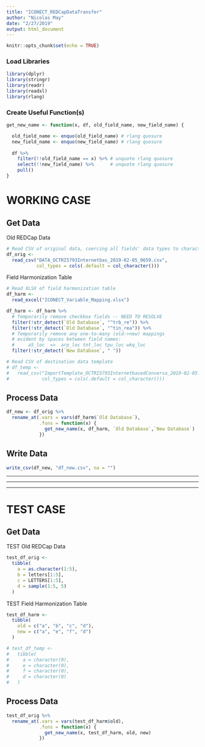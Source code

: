 ```yaml
---
title: "ICONECT_REDCapDataTransfer"
author: "Nicolas May"
date: "2/27/2019"
output: html_document
---
```


```r
knitr::opts_chunk$set(echo = TRUE)
```

### Load Libraries

```r
library(dplyr)
library(stringr)
library(readr)
library(readxl)
library(rlang)
```

### Create Useful Function(s)

```r
get_new_name <- function(x, df, old_field_name, new_field_name) {

  old_field_name <- enquo(old_field_name) # rlang quosure
  new_field_name <- enquo(new_field_name) # rlang quosure
  
  df %>% 
    filter(!!old_field_name == x) %>% # unquote rlang quosure
    select(!!new_field_name) %>%      # unquote rlang quosure
    pull()
}
```


# WORKING CASE

## Get Data

Old REDCap Data

```r
# Read CSV of original data, coercing all fields' data types to character
df_orig <- 
  read_csv("DATA_OCTRI5793Internetbas_2019-02-05_0659.csv",
           col_types = cols(.default = col_character()))
```

Field Harmonization Table

```r
# Read XLSX of field harmonization table
df_harm <- 
  read_excel("ICONECT_Variable_Mapping.xlsx")

df_harm <- df_harm %>% 
  # Temporarily remove checkbox fields -- NEED TO RESOLVE
  filter(!str_detect(`Old Database`, "^trb_re")) %>% 
  filter(!str_detect(`Old Database`, "^tin_rea")) %>% 
  # Temporarily remove any one-to-many (old->new) mappings
  # evident by spaces between field names: 
  #     a5_loc  =>  arp_loc tnt_loc tpu_loc wkq_loc
  filter(!str_detect(`New Database`, " "))
```

<!-- New REDCap Template -->

```r
# Read CSV of destination data template
# df_temp <- 
#   read_csv("ImportTemplate_OCTRI5793InternetbasedConversa_2019-02-05.csv",
#            col_types = cols(.default = col_character()))
```


## Process Data

```r
df_new <- df_orig %>% 
  rename_at(.vars = vars(df_harm$`Old Database`),
            .funs = function(x) {
              get_new_name(x, df_harm, `Old Database`,`New Database`)
            })
```


## Write Data

```r
write_csv(df_new, "df_new.csv", na = "")
```

_____

_____

_____

# TEST CASE

## Get Data

TEST Old REDCap Data

```r
test_df_orig <-
  tibble(
    a = as.character(1:5),
    b = letters[1:5],
    c = LETTERS[1:5],
    d = sample(1:5, 5)
  )
```

TEST Field Harmonization Table

```r
test_df_harm <-
  tibble(
    old = c("a", "b", "c", "d"),
    new = c("a", "e", "f", "d")
  )
```

<!-- TEST New REDCap Template -->

```r
# test_df_temp <- 
#   tibble(
#     a = character(0),
#     e = character(0),
#     f = character(0),
#     d = character(0)
#   )
```

## Process Data

```r
test_df_orig %>% 
  rename_at(.vars = vars(test_df_harm$old),
            .funs = function(x) {
              get_new_name(x, test_df_harm, old, new)
            })
```




